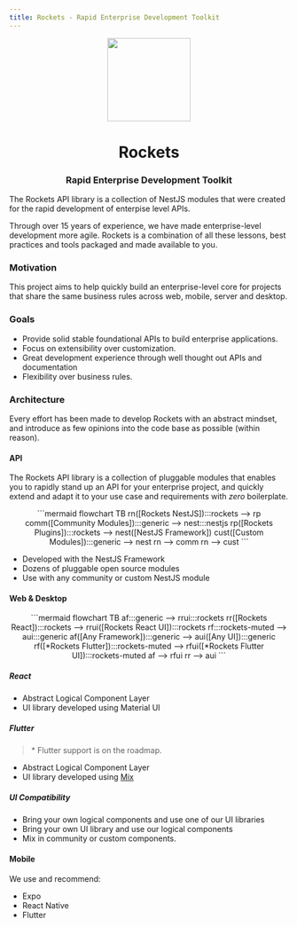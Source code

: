 ```yaml
---
title: Rockets - Rapid Enterprise Development Toolkit
---
```



<p align="center">
  <img
    width="150"
    height="150"
    src="/rockets-website/assets/rockets-icon.svg"
  />
</p>

<center>
<h1>Rockets</h1>
<h3>Rapid Enterprise Development Toolkit</h3>
</center>

The Rockets API library is a collection of NestJS modules that were created for the rapid development of enterpise level APIs.

Through over 15 years of experience, we have made enterprise-level development more agile. Rockets is a combination of all these lessons, best practices and tools packaged and made available to you.

### Motivation

This project aims to help quickly build an enterprise-level core for projects that share the same business rules across web, mobile, server and desktop.

### Goals

- Provide solid stable foundational APIs to build enterprise applications.
- Focus on extensibility over customization.
- Great development experience through well thought out APIs and documentation
- Flexibility over business rules.

### Architecture

Every effort has been made to develop Rockets with an abstract mindset, and introduce as
few opinions into the code base as possible (within reason).

#### API

The Rockets API library is a collection of pluggable modules that enables you to rapidly stand up an API
for your enterprise project, and quickly extend and adapt it to your use case and requirements with _zero_ boilerplate.

<center>
```mermaid
flowchart TB
  rn([Rockets NestJS]):::rockets --> rp
  comm([Community Modules]):::generic --> nest:::nestjs
  rp([Rockets Plugins]):::rockets --> nest([NestJS Framework])
  cust([Custom Modules]):::generic --> nest
  rn --> comm
  rn --> cust
```
</center>

- Developed with the NestJS Framework
- Dozens of pluggable open source modules
- Use with any community or custom NestJS module

#### Web & Desktop

<center>
```mermaid
flowchart TB
  af:::generic --> rrui:::rockets
  rr([Rockets React]):::rockets --> rrui([Rockets React UI]):::rockets
  rf:::rockets-muted --> aui:::generic
  af([Any Framework]):::generic --> aui([Any UI]):::generic
  rf([*Rockets Flutter]):::rockets-muted --> rfui([*Rockets Flutter UI]):::rockets-muted
  af --> rfui
  rr --> aui
```
</center>

##### React

- Abstract Logical Component Layer
- UI library developed using Material UI

##### Flutter

> \* Flutter support is on the roadmap.

- Abstract Logical Component Layer
- UI library developed using [Mix](https://www.fluttermix.com)

##### UI Compatibility

- Bring your own logical components and use one of our UI libraries
- Bring your own UI library and use our logical components
- Mix in community or custom components.

#### Mobile

We use and recommend:

- Expo
- React Native
- Flutter
